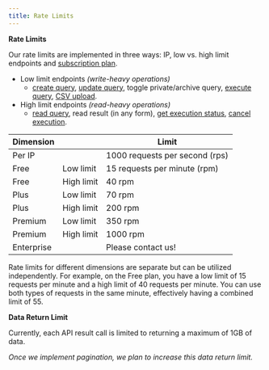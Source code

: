 ```yaml
---
title: Rate Limits
---
```


**Rate Limits**

Our rate limits are implemented in three ways: IP, low vs. high limit endpoints and [subscription plan](https://dune.com/pricing).
- Low limit endpoints _(write-heavy operations)_
    - [create query](../crud/endpoint/create), [update query](../crud/endpoint/create), toggle private/archive query, [execute query](../query-api/endpoint/execute-query), [CSV upload](../upload/endpoint/upload). 
- High limit endpoints _(read-heavy operations)_
    - [read query](../crud/endpoint/read), read result (in any form), [get execution status](../query-api/endpoint/get-execution-status), [cancel execution](../query-api/endpoint/cancel-execution).

| Dimension         |    | Limit                              |
|-------------------|----|------------------------------------|
| Per IP            |    | 1000 requests per second (rps)     |
| Free  | Low limit | 15 requests per minute (rpm) |
| Free  | High limit | 40 rpm |
| Plus       | Low limit | 70 rpm |
| Plus       | High limit | 200 rpm |
| Premium    | Low limit | 350 rpm |
| Premium    | High limit | 1000 rpm |
| Enterprise |            | Please contact us!


<Note>
Rate limits for different dimensions are separate but can be utilized independently. 
For example, on the Free plan, you have a low limit of 15 requests per minute and a high limit of 40 requests per minute. You can use both types of requests in the same minute, effectively having a combined limit of 55.
</Note>

**Data Return Limit**

Currently, each API result call is limited to returning a maximum of 1GB of data. 

_Once we implement pagination, we plan to increase this data return limit._